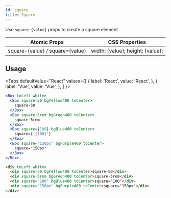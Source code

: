 ```yaml
---
id: square
title: Square
---
```



Use `square-{value}` props to create a square element

| Atomic Props                    | CSS Properties                   |
| ------------------------------- | -------------------------------- |
| square-{value} / square={value} | width: {value}; height: {value}; |

## Usage

<Tabs
defaultValue="React"
values={[
{ label: 'React', value: 'React', },
{ label: 'Vue', value: 'Vue', },
]
}>
<TabItem value="React">

```jsx live
<Box toLeft white>
  <Box square-50 bgYellow400 toCenter>
    square-50
  </Box>
  <Box square-5rem bgGreen400 toCenter>
    square-5rem
  </Box>
  <Box square={100} bgBlue400 toCenter>
    square={'{100}'}
  </Box>
  <Box square="150px" bgPurple400 toCenter>
    square="150px"
  </Box>
</Box>
```

</TabItem>
<TabItem value="Vue">

```html
<div toLeft white>
  <div square-50 bgYellow400 toCenter>square-50</div>
  <div square-5rem bgGreen400 toCenter>square-5rem</div>
  <div square="100" bgBlue400 toCenter>square="100"</div>
  <div square="150px" bgPurple400 toCenter>square="150px"</div>
</div>
```

</TabItem>
</Tabs>
